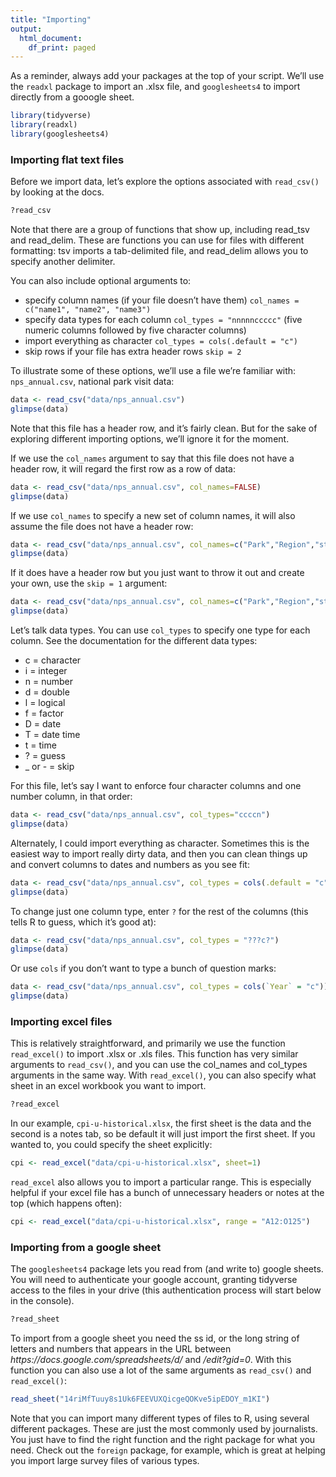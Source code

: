 ```yaml
---
title: "Importing"
output:
  html_document:
    df_print: paged
---
```


As a reminder, always add your packages at the top of your script. We'll use the `readxl` package to import an .xlsx file, and `googlesheets4` to import directly from a gooogle sheet.

```r
library(tidyverse)
library(readxl)
library(googlesheets4)
```

### Importing flat text files

Before we import data, let's explore the options associated with `read_csv()` by looking at the docs.

```r
?read_csv
```

Note that there are a group of functions that show up, including read_tsv and read_delim. These are functions you can use for files with different formatting: tsv imports a tab-delimited file, and read_delim allows you to specify another delimiter.

You can also include optional arguments to:

-   specify column names (if your file doesn't have them) `col_names = c("name1", "name2", "name3")`
-   specify data types for each column `col_types = "nnnnnccccc"` (five numeric columns followed by five character columns)
-   import everything as character `col_types = cols(.default = "c")`
-   skip rows if your file has extra header rows `skip = 2`

To illustrate some of these options, we'll use a file we're familiar with: `nps_annual.csv`, national park visit data:

```r
data <- read_csv("data/nps_annual.csv")
glimpse(data)
```

Note that this file has a header row, and it's fairly clean. But for the sake of exploring different importing options, we'll ignore it for the moment.

If we use the `col_names` argument to say that this file does not have a header row, it will regard the first row as a row of data:

```r
data <- read_csv("data/nps_annual.csv", col_names=FALSE)
glimpse(data)
```

If we use `col_names` to specify a new set of column names, it will also assume the file does not have a header row:

```r
data <- read_csv("data/nps_annual.csv", col_names=c("Park","Region","state","year","visits"))
glimpse(data)
```

If it does have a header row but you just want to throw it out and create your own, use the `skip = 1` argument:

```r
data <- read_csv("data/nps_annual.csv", col_names=c("Park","Region","state","year","visits"), skip = 1)
glimpse(data)
```

Let's talk data types. You can use `col_types` to specify one type for each column. See the documentation for the different data types:

-   c = character
-   i = integer
-   n = number
-   d = double
-   l = logical
-   f = factor
-   D = date
-   T = date time
-   t = time
-   ? = guess
-   \_ or - = skip

For this file, let's say I want to enforce four character columns and one number column, in that order:
```r
data <- read_csv("data/nps_annual.csv", col_types="ccccn")
glimpse(data)
```

Alternately, I could import everything as character. Sometimes this is the easiest way to import really dirty data, and then you can clean things up and convert columns to dates and numbers as you see fit: 
```r
data <- read_csv("data/nps_annual.csv", col_types = cols(.default = "c"))
glimpse(data)
```

To change just one column type, enter `?` for the rest of the columns (this tells R to guess, which it's good at):
```r
data <- read_csv("data/nps_annual.csv", col_types = "???c?")
glimpse(data)
```

Or use `cols` if you don't want to type a bunch of question marks:
```r
data <- read_csv("data/nps_annual.csv", col_types = cols(`Year` = "c"))
glimpse(data)
```


### Importing excel files

This is relatively straightforward, and primarily we use the function `read_excel()` to import .xlsx or .xls files. This function has very similar arguments to `read_csv()`, and you can use the col_names and col_types arguments in the same way. With `read_excel()`, you can also specify what sheet in an excel workbook you want to import. 
```r
?read_excel
```

In our example, `cpi-u-historical.xlsx`, the first sheet is the data and the second is a notes tab, so be default it will just import the first sheet. If you wanted to, you could specify the sheet explicitly: 

```r
cpi <- read_excel("data/cpi-u-historical.xlsx", sheet=1)
```

`read_excel` also allows you to import a particular range. This is especially helpful if your excel file has a bunch of unnecessary headers or notes at the top (which happens often):

```r
cpi <- read_excel("data/cpi-u-historical.xlsx", range = "A12:O125")
```

### Importing from a google sheet

The `googlesheets4` package lets you read from (and write to) google sheets. You will need to authenticate your google account, granting tidyverse access to the files in your drive (this authentication process will start below in the console).  

```r
?read_sheet
```

To import from a google sheet you need the ss id, or the long string of letters and numbers that appears in the URL between *https://docs.google.com/spreadsheets/d/* and */edit?gid=0*. With this function you can also use a lot of the same arguments as `read_csv()` and `read_excel()`:

```r
read_sheet("14riMfTuuy8s1Uk6FEEVUXQicgeQOKve5ipEDOY_m1KI")
```

Note that you can import many different types of files to R, using several different packages. These are just the most commonly used by journalists. You just have to find the right function and the right package for what you need. Check out the `foreign` package, for example, which is great at helping you import large survey files of various types. 